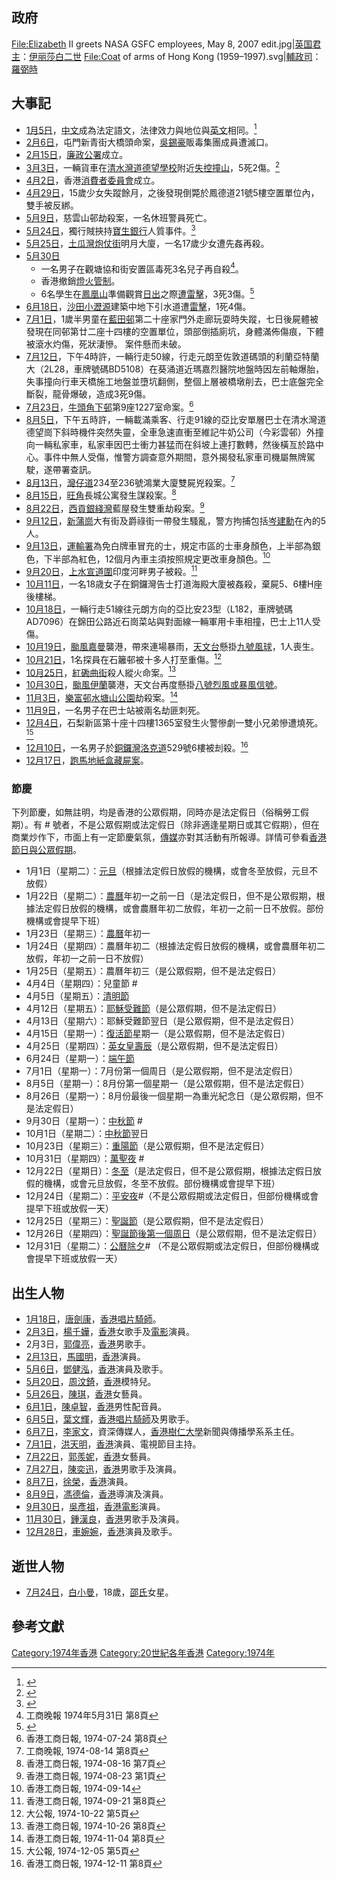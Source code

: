 {{HKYearTOC|1974}}
{{C20YearInTopic|1974年}}
{{clear}}
{{香港歷史}}

==政府==
<gallery>
File:Elizabeth II greets NASA GSFC employees, May 8, 2007 edit.jpg|[[英国君主|英国君主]]：[[伊丽莎白二世|伊丽莎白二世]]
<!-- 注释: File:Sir Murray MacLehose.jpg|[[香港總督|香港總督]]：[[麥理浩|麥理浩]] -->
File:Coat of arms of Hong Kong (1959–1997).svg|[[香港特別行政區政務司司長|輔政司]]：[[羅弼時|羅弼時]]
</gallery>

==大事記==
*[[1月5日|1月5日]]，[[中文|中文]]成為法定語文，法律效力與地位與[[英文|英文]]相同。<ref>{{youtube|WyzN8eZw0uA|1月5日 - 當年今日 (中文成法定語文)}}</ref>
*[[2月6日|2月6日]]，屯門新青街大橋頭命案，[[吳錫豪|吳錫豪]]販毒集團成員遭滅口。
*[[2月15日|2月15日]]，[[廉政公署_(香港)|廉政公署]]成立。
*[[3月3日|3月3日]]，一輛貨車在[[清水灣道|清水灣道]][[德望學校|德望學校]]附近[[清水灣道貨車撞山事故|失控撞山]]，5死2傷。<ref>{{cite news | title=清水灣道德望學校附近交通黑點 貨車落坡撞山連翻筋斗 工人五名慘死兩人受傷 巴士乘客及地盤工人紛參加搶救工作 |publisher=[[大公報|大公報]]第四版 |date=1974年3月4日 }}{{zh-hant}}</ref>
*[[4月2日|4月2日]]，香港[[消費者委員會|消費者委員會]]成立。
*[[4月29日|4月29日]]，15歲少女失蹤餘月，之後發現倒斃於鳳德道21號5樓空置單位內，雙手被反綁。
*[[5月9日|5月9日]]，慈雲山邨劫殺案，一名休班警員死亡。
*[[5月24日|5月24日]]，獨行賊挾持[[寶生銀行|寶生銀行]]人質事件。<ref>{{youtube|kN2K4p8C7tI|5月24日-當年今日(寶生銀行挾持人質事件)}}</ref>
*[[5月25日|5月25日]]，[[土瓜灣|土瓜灣]][[炮仗街|炮仗街]]明月大廈，一名17歲少女遭先姦再殺。
*[[5月30日|5月30日]]
**一名男子在觀塘協和街安置區毒死3名兒子再自殺<ref>工商晚報 1974年5月31日 第8頁</REF>。
**香港撤銷[[燈火管制|燈火管制]]。
**6名學生在[[鳳凰山_(香港)|鳳凰山]]準備觀賞[[日出|日出]]之際[[學生鳳凰山遭雷擊事件|遭雷擊]]，3死3傷。<ref>{{cite news | title=昨晨攀登鳳凰山擬觀日出 男女學生六人遇雷擊 釀成三死三受傷慘劇 均為鄉議局元朗中學預科學生 |publisher=[[大公報|大公報]]第四版 |date=1974年5月31日 }}{{zh-hant}}</ref>
*[[6月18日|6月18日]]，[[沙田_(香港)|沙田]][[小瀝源|小瀝源]]建築中地下引水道遭[[雷擊|雷擊]]，1死4傷。
*[[7月1日|7月1日]]，1歲半男童在[[藍田邨|藍田邨]]第二十座家門外走廊玩耍時失蹤，七日後屍體被發現在同邨第廿二座十四樓的空置單位，頭部倒插廁坑，身體滿佈傷痕，下體被滾水灼傷，死狀淒慘。 案件懸而未破。
*[[7月12日|7月12日]]，下午4時許，一輛行走50線，行走元朗至佐敦道碼頭的利蘭亞特蘭大（2L28，車牌號碼BD5108）在葵涌道近瑪嘉烈醫院地盤時因左前軸爆胎，失事撞向行車天橋施工地盤並墮坑翻側，整個上層被橋墩削去，巴士底盤完全斷裂，龍骨爆破，造成3死9傷。
*[[7月23日|7月23日]]，[[牛頭角下邨|牛頭角下邨]]第9座1227室命案。<REF>香港工商日報, 1974-07-24 第8頁</REF>
*[[8月5日|8月5日]]，下午五時許，一輛載滿乘客、行走91線的亞比安單層巴士在清水灣道德望崗下斜時機件突然失靈，全車急速直衝至維記牛奶公司（今彩雲邨）外撞向一輛私家車，私家車因巴士衝力甚猛而在斜坡上連打數轉，然後橫亙於路中心。事件中無人受傷，惟警方調查意外期間，意外揭發私家車司機屬無牌駕駛，遂帶署查訊。
*[[8月13日|8月13日]]，[[灣仔道|灣仔道]]234至236號鴻業大廈雙屍兇殺案。<REF>工商晚報, 1974-08-14 第8頁</REF>
*[[8月15日|8月15日]]，[[旺角|旺角]]長城公寓發生謀殺案。<REF>香港工商日報, 1974-08-16 第7頁</REF>
*[[8月22日|8月22日]]，[[西貢區|西貢]][[銀綫灣|銀綫灣]]藍屋發生雙重劫殺案。<REF>香港工商日報, 1974-08-23 第1頁</REF>
*[[9月12日|9月12日]]，[[新蒲崗|新蒲崗]]大有街及爵祿街一帶發生騷亂，警方拘捕包括[[岑建勳|岑建勳]]在內的5人。
*[[9月13日|9月13日]]，[[運輸署|運輸署]]為免白牌車冒充的士，規定市區的士車身顏色，上半部為銀色，下半部為紅色，12個月內車主須按照規定更改車身顏色。<ref>香港工商日報, 1974-09-14</ref>
*[[9月20日|9月20日]]，[[上水|上水]][[宣道圍|宣道圍]]印度河畔男子被殺。<REF>香港工商日報, 1974-09-21 第8頁</REF>
*[[10月11日|10月11日]]，一名18歳女子在銅鑼灣告士打道海殿大廈被姦殺，棄屍5、6樓H座後樓梯。
*[[10月18日|10月18日]]，一輛行走51線往元朗方向的亞比安23型（L182，車牌號碼AD7096）在錦田公路近石崗菜站與對面線一輛軍用卡車相撞，巴士上11人受傷。
*[[10月19日|10月19日]]，[[颱風嘉曼|颱風嘉曼]]襲港，帶來連場暴雨，[[香港天文台|天文台]]懸掛[[九號烈風或暴風增強信號|九號風球]]，1人喪生。
*[[10月21日|10月21日]]，1名探員在石籬邨被十多人打至重傷。<REF>大公報, 1974-10-22 第5頁</REF>
*[[10月25日|10月25日]]，[[紅磡|紅磡]][[曲街|曲街]]殺人縱火命案。<REF>香港工商日報, 1974-10-26 第8頁</REF>
*[[10月30日|10月30日]]，[[颱風伊蘭|颱風伊蘭]]襲港，天文台再度懸掛[[八號烈風或暴風信號|八號烈風或暴風信號]]。
*[[11月3日|11月3日]]，[[樂富邨|樂富邨]][[水塘山公園|水塘山公園]]劫殺案。<REF>香港工商日報, 1974-11-04 第8頁</REF>
*[[11月9日|11月9日]]，一名男子在巴士站被兩名劫匪刺死。
*[[12月4日|12月4日]]，石梨新區第十座十四樓1365室發生火警慘劇一雙小兄弟慘遭燒死。<REF>大公報, 1974-12-05 第5頁</REF>
*[[12月10日|12月10日]]，一名男子於[[銅鑼灣|銅鑼灣]][[洛克道|洛克道]]529號6樓被刦殺。<REF>香港工商日報, 1974-12-11 第8頁</REF>
*[[12月17日|12月17日]]，[[跑馬地紙盒藏屍案|跑馬地紙盒藏屍案]]。

=== 節慶 ===

下列節慶，如無註明，均是香港的公眾假期，同時亦是法定假日（俗稱勞工假期）。有 # 號者，不是公眾假期或法定假日（除非適逢星期日或其它假期），但在商業炒作下，市面上有一定節慶氣氛，[[香港傳媒|傳媒]]亦對其活動有所報導。詳情可參看[[香港節日與公眾假期|香港節日與公眾假期]]。
* 1月1日（星期二）：[[元旦|元旦]]（根據法定假日放假的機構，或會冬至放假，元旦不放假）
* 1月22日（星期二）：[[農曆|農曆]]年初一之前一日（是法定假日，但不是公眾假期，根據法定假日放假的機構，或會農曆年初二放假，年初一之前一日不放假。部份機構或會提早下班）
* 1月23日（星期三）：[[農曆|農曆]]年初一
* 1月24日（星期四）：農曆年初二（根據法定假日放假的機構，或會農曆年初二放假，年初一之前一日不放假）
* 1月25日（星期五）：農曆年初三（是公眾假期，但不是法定假日）
* 4月4日（星期四）：兒童節 #
* 4月5日（星期五）：[[清明節|清明節]]
* 4月12日（星期五）：[[耶穌受難日|耶穌受難節]]（是公眾假期，但不是法定假日）
* 4月13日（星期六）：耶穌受難節翌日（是公眾假期，但不是法定假日）
* 4月15日（星期一）：[[復活節|復活節]]星期一（是公眾假期，但不是法定假日）
* 4月25日（星期四）：[[英女皇壽辰|英女皇壽辰]]（是公眾假期，但不是法定假日）
* 6月24日（星期一）：[[端午節|端午節]]
* 7月1日（星期一）：7月份第一個周日（是公眾假期，但不是法定假日）
* 8月5日（星期一）：8月份第一個星期一（是公眾假期，但不是法定假日）
* 8月26日（星期一）：8月份最後一個星期一為重光紀念日（是公眾假期，但不是法定假日）
* 9月30日（星期一）：[[中秋節|中秋節]] #
* 10月1日（星期二）：[[中秋節|中秋節]]翌日
* 10月23日（星期三）：[[重陽節|重陽節]]（是公眾假期，但不是法定假日）
* 10月31日（星期四）：[[萬聖夜|萬聖夜]] #
* 12月22日（星期日）：[[冬至|冬至]]（是法定假日，但不是公眾假期，根據法定假日放假的機構，或會元旦放假，冬至不放假。部份機構或會提早下班）
* 12月24日（星期二）：[[聖誕夜|平安夜]]#（不是公眾假期或法定假日，但部份機構或會提早下班或放假一天）
* 12月25日（星期三）：[[聖誕節|聖誕節]]（是公眾假期，但不是法定假日）
* 12月26日（星期四）：[[節禮日|聖誕節後第一個周日]]（是公眾假期，但不是法定假日）
* 12月31日（星期二）：[[跨年|公曆除夕]]# （不是公眾假期或法定假日，但部份機構或會提早下班或放假一天）

==出生人物==
*[[1月18日|1月18日]]，[[唐劍康|唐劍康]]，[[香港|香港]][[唱片騎師|唱片騎師]]。
*[[2月3日|2月3日]]，[[楊千嬅|楊千嬅]]，[[香港|香港]]女歌手及[[電影|電影]]演員。
*2月3日，[[郭偉亮|郭偉亮]]，[[香港|香港]]男歌手。
*[[2月13日|2月13日]]，[[馬國明|馬國明]]，[[香港|香港]]演員。
*[[5月6日|5月6日]]，[[鄧健泓|鄧健泓]]，[[香港|香港]]演員及歌手。
*[[5月20日|5月20日]]，[[周汶錡|周汶錡]]，[[香港|香港]]模特兒。
*[[5月26日|5月26日]]，[[陳琪|陳琪]]，[[香港|香港]]女藝員。
*[[6月1日|6月1日]]，[[陳卓智|陳卓智]]，[[香港|香港]]男性配音員。
*[[6月5日|6月5日]]，[[葉文輝|葉文輝]]，[[香港|香港]][[唱片騎師|唱片騎師]]及男歌手。
*[[6月7日|6月7日]]，[[李家文|李家文]]，資深傳媒人，[[香港樹仁大學|香港樹仁大學]]新聞與傳播學系系主任。
*[[7月1日|7月1日]]，[[洪天明|洪天明]]，[[香港|香港]]演員、電視節目主持。
*[[7月22日|7月22日]]，[[郭羨妮|郭羨妮]]，[[香港|香港]]女藝員。
*[[7月27日|7月27日]]，[[陳奕迅|陳奕迅]]，[[香港|香港]]男歌手及演員。
*[[8月7日|8月7日]]，[[徐榮_(演員)|徐榮]]，[[香港|香港]]演員。
*[[8月9日|8月9日]]，[[馮德倫|馮德倫]]，[[香港|香港]]導演及演員。
*[[9月30日|9月30日]]，[[吳彥祖|吳彥祖]]，[[香港|香港]][[電影|電影]]演員。
*[[11月30日|11月30日]]，[[鍾漢良|鍾漢良]]，[[香港|香港]]男歌手及演員。
* [[12月28日|12月28日]]，[[車婉婉|車婉婉]]，[[香港|香港]]演員及歌手。

==逝世人物==
*[[7月24日|7月24日]]，[[白小曼|白小曼]]，18歲，[[邵氏|邵氏]]女星。

==參考文獻==
{{reflist}}

[[Category:1974年香港|Category:1974年香港]]
[[Category:20世紀各年香港|Category:20世紀各年香港]]
[[Category:1974年|Category:1974年]]